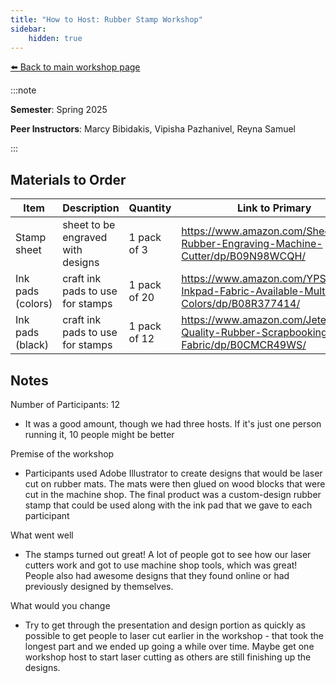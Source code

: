 ```yaml
---
title: "How to Host: Rubber Stamp Workshop"
sidebar:
    hidden: true
---
```



[⬅️ Back to main workshop page](/workshop/laser-rubber-stamp/)

:::note

**Semester**: Spring 2025

**Peer Instructors**: Marcy Bibidakis, Vipisha Pazhanivel, Reyna Samuel

:::

## Materials to Order

| Item | Description | Quantity | Link to Primary | Link To Alternate |
|---|---|---|---|---|
| Stamp sheet | sheet to be engraved with designs | 1 pack of 3 | https://www.amazon.com/Sheets-Rubber-Engraving-Machine-Cutter/dp/B09N98WCQH/ | https://www.amazon.com/Artistic-Creations-Engraving-Projects-KUKLIPJIM/dp/B0D2C64N52/ |
| Ink pads (colors) | craft ink pads to use for stamps | 1 pack of 20 | https://www.amazon.com/YPSelected-Inkpad-Fabric-Available-Multi-Colors/dp/B08R377414/ | https://www.amazon.com/Lsushine-Craft-Stamps-Partner-Fabric/dp/B01CKXUCNE/ |
| Ink pads (black) | craft ink pads to use for stamps | 1 pack of 12 | https://www.amazon.com/Jetec-Quality-Rubber-Scrapbooking-Fabric/dp/B0CMCR49WS/ | https://www.amazon.com/MotiMind-Archival-Permanent-Waterproof-Scrapbooking/dp/B0DN6CWCB3/ |

## Notes

Number of Participants: 12
- It was a good amount, though we had three hosts. If it's just one person running it, 10 people might be better

Premise of the workshop
- Participants used Adobe Illustrator to create designs that would be laser cut on rubber mats. The mats were then glued on wood blocks that were cut in the machine shop. The final product was a custom-design rubber stamp that could be used along with the ink pad that we gave to each participant

What went well
- The stamps turned out great! A lot of people got to see how our laser cutters work and got to use machine shop tools, which was great! People also had awesome designs that they found online or had previously designed by themselves.

What would you change
- Try to get through the presentation and design portion as quickly as possible to get people to laser cut earlier in the workshop - that took the longest part and we ended up going a while over time. Maybe get one workshop host to start laser cutting as others are still finishing up the designs.
